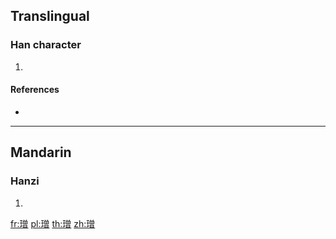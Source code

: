 {{character info/new}}
==Translingual==

===Han character===
{{Han char|rn=96|rad=玉|as=12|sn=16|four=18166|canj=MGCWA|ids=⿰𤣩曾}}

# {{defn|Han|sort=玉12}}

====References====
* {{Han ref|kx=0741.290|dkj=21230|hdz=21138.020|uh=7494|ud=29844|bh=EA65|bd=60005}}

----

==Mandarin==

===Hanzi===
{{cmn-hanzi|pin=[[zēng]] ([[zeng1]])|wg=tseng<sup>1</sup>}}

# {{defn|lang=cmn|sort=玉12}}

[[fr:璔]]
[[pl:璔]]
[[th:璔]]
[[zh:璔]]